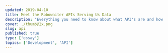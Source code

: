 ```yaml
---
updated: 2019-04-10
title: Meet the Robowaiter APIs Serving Us Data
description: "Everything you need to know about what API's are and how they work"
cover: ./thumb@2x.png
slug: api
published: true
type: ['essay']
topics: ['Development', 'API']
---
```



<FullWidthImage
    width="900px"
    src="https://res.cloudinary.com/dxj9qr5gj/image/upload/v1632316063/maggieappleton.com/essays/api/API_0_aso5nn.png"
    alt="Wtf is an API?"
    maxWidth="200px"
/>

<FullWidthImage
    width="900px"
    src="https://res.cloudinary.com/dxj9qr5gj/image/upload/v1632316064/maggieappleton.com/essays/api/API_1_ga5ihc.png"
    alt="An API is an applicaiton programming interface – a system that allows one programme to chat to another"
/>

<FullWidthImage
    width="900px"
    src="https://res.cloudinary.com/dxj9qr5gj/image/upload/v1632316062/maggieappleton.com/essays/api/API_2_leiumd.png"
    alt="Just like humans interact with a programme through a user interface, a programme interface interacts with other programmes"
/>

<FullWidthImage
    width="900px"
    src="https://res.cloudinary.com/dxj9qr5gj/image/upload/v1632316064/maggieappleton.com/essays/api/API_3_arxipz.png"
    alt="APIs that connect two programmes across the internet are called web APIs. They're just like tiny robowaiters bringing you data from acorss the web"
/>

<FullWidthImage
    width="900px"
    src="https://res.cloudinary.com/dxj9qr5gj/image/upload/v1632316062/maggieappleton.com/essays/api/API_4_xya7av.png"
    alt="Each API waiter has a menu of options that tells you want kind of data you can order. You tell the waiter what data you want and they dash off to fetch it for you"
/>

<APIs />

<FullWidthImage
    width="900px"
    src="https://res.cloudinary.com/dxj9qr5gj/image/upload/v1632316062/maggieappleton.com/essays/api/API_6_fsjh6d.png"
    alt="If you want to add YouTube videos to your website, you'd need to read the YouTube API docs, then add a line of code to your website that nicely asked the YouTube waiter to deliver you the video data"
/>
